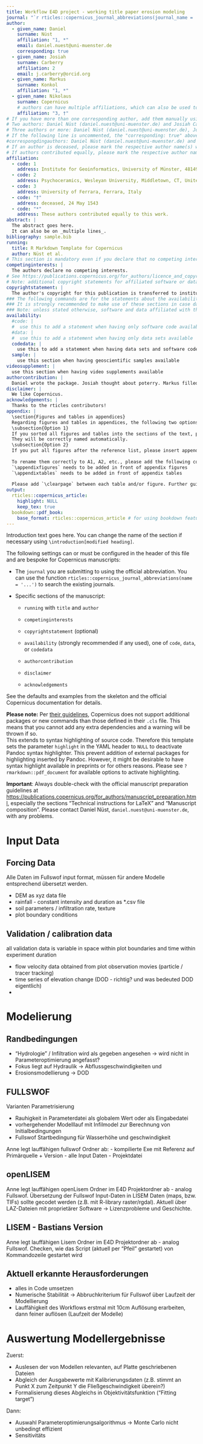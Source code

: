 ```yaml
---
title: Workflow E4D project - working title paper erosion modeling
journal: "`r rticles::copernicus_journal_abbreviations(journal_name = 'soil')`"
author:
  - given_name: Daniel
    surname: Nüst
    affiliation: "1, *"
    email: daniel.nuest@uni-muenster.de
    corresponding: true
  - given_name: Josiah
    surname: Carberry
    affiliation: 2
    email: j.carberry@orcid.org
  - given_name: Markus
    surname: Konkol
    affiliation: "1, *"
  - given_name: Nikolaus
    surname: Copernicus
    # authors can have multiple affiliations, which can also be used to mark deceased coauthors
    affiliation: "3, †"
# If you have more than one corresponding author, add them manually using the following structure (note the commas):
# Two authors: Daniel Nüst (daniel.nuest@uni-muenster.de) and Josiah Carberry (j.carberry@orcid.org)
# Three authors or more: Daniel Nüst (daniel.nuest@uni-muenster.de), Josiah Carberry (j.carberry@orcid.org), and Markus Konkol (m.konkol@wwu.de)
# If the following line is uncommented, the "corresponding: true" above are ignored
#correspongdingauthors: Daniel Nüst (daniel.nuest@uni-muenster.de) and Josiah Carberry (j.carberry@orcid.org)
# If an author is deceased, please mark the respective author name(s) with a dagger '†' and add a further affiliation; put the decease date in the 'address' field", see 'Nikolaus Copernicus' in template.
# If authors contributed equally, please mark the respective author names with an asterisk '*' and add a further affiliation: 'These authors contributed equally to this work.'", see template.
affiliation:
  - code: 1
    address: Institute for Geoinformatics, University of Münster, 48149 Münster, Germany
  - code: 2
    address: Psychoceramics, Wesleyan University, Middletown, CT, United States
  - code: 3
    address: University of Ferrara, Ferrara, Italy
  - code: "†"
    address: deceased, 24 May 1543
  - code: "*"
    address: These authors contributed equally to this work.
abstract: |
  The abstract goes here.
  It can also be on _multiple lines_.
bibliography: sample.bib
running:
  title: R Markdown Template for Copernicus
  author: Nüst et al.
# This section is mandatory even if you declare that no competing interests are present.
competinginterests: |
  The authors declare no competing interests.
# See https://publications.copernicus.org/for_authors/licence_and_copyright.html, normally used for transferring the copyright, if needed. 
# Note: additional copyright statements for affiliated software or data need to be placed in the data availability section. 
copyrightstatement: |
  The author's copyright for this publication is transferred to institution/company. 
### The following commands are for the statements about the availability of data sets and/or software code corresponding to the manuscript.
### It is strongly recommended to make use of these sections in case data sets and/or software code have been part of your research the article is based on.
### Note: unless stated otherwise, software and data affiliated with the manuscript are assumed to be published under the same licence as the article (currently Creative Commons 4.0)
availability:
  #code: |
  #  use this to add a statement when having only software code available
  #data: |
  #  use this to add a statement when having only data sets available
  codedata: |
    use this to add a statement when having data sets and software code available
  sample: |
    use this section when having geoscientific samples available
videosupplement: |
  use this section when having video supplements available
authorcontribution: |
  Daniel wrote the package. Josiah thought about poterry. Markus filled in for a second author.
disclaimer: |
  We like Copernicus.
acknowledgements: |
  Thanks to the rticles contributors!
appendix: |
  \section{Figures and tables in appendices}
  Regarding figures and tables in appendices, the following two options are possible depending on your general handling of figures and tables in the manuscript environment:
  \subsection{Option 1}
  If you sorted all figures and tables into the sections of the text, please also sort the appendix figures and appendix tables into the respective appendix sections.
  They will be correctly named automatically.
  \subsection{Option 2}
  If you put all figures after the reference list, please insert appendix tables and figures after the normal tables and figures.
  
  To rename them correctly to A1, A2, etc., please add the following commands in front of them:
  `\appendixfigures` needs to be added in front of appendix figures
  `\appendixtables` needs to be added in front of appendix tables
  
  Please add `\clearpage` between each table and/or figure. Further guidelines on figures and tables can be found below.
output:
  rticles::copernicus_article: 
    highlight: NULL
    keep_tex: true
  bookdown::pdf_book:
    base_format: rticles::copernicus_article # for using bookdown features like \@ref()
---
```


\introduction[Introduction]

Introduction text goes here.
You can change the name of the section if necessary using `\introduction[modified heading]`.

The following settings can or must be configured in the header of this file and are bespoke for Copernicus manuscripts:

- The `journal` you are submitting to using the official abbreviation. You can use the function `rticles::copernicus_journal_abbreviations(name = '...')` to search the existing journals.

- Specific sections of the manuscript:

  - `running` with `title` and `author`

  - `competinginterests`

  - `copyrightstatement` (optional)

  - `availability` (strongly recommended if any used), one of `code`, `data`, or `codedata`

  - `authorcontribution`

  - `disclaimer`

  - `acknowledgements`

See the defaults and examples from the skeleton and the official Copernicus documentation for details.

**Please note:** Per [their
guidelines](https://publications.copernicus.org/for_authors/manuscript_preparation.html),
Copernicus does not support additional \LaTeX{} packages or new \LaTeX{}
commands than those defined in their `.cls` file. This means that you cannot add any extra dependencies and a warning will be thrown if so.  
This extends to syntax highlighting of source code. Therefore this template sets
the parameter `highlight` in the YAML header to `NULL` to deactivate Pandoc
syntax highlighter. This prevent addition of external packages for highlighting
inserted by Pandoc. However, it might be desirable to have syntax highlight
available in preprints or for others reasons. Please see
`?rmarkdown::pdf_document` for available options to activate highlighting.

**Important**: Always double-check with the official manuscript preparation
guidelines at
[https://publications.copernicus.org/for_authors/manuscript_preparation.html](https://publications.copernicus.org/for_authors/manuscript_preparation.html),
especially the sections "Technical instructions for LaTeX" and "Manuscript
composition". Please contact Daniel Nüst, `daniel.nuest@uni-muenster.de`, with
any problems.

# Input Data

## Forcing Data

Alle Daten im Fullswof input format, müssen für andere Modelle entsprechend übersetzt werden.

- DEM as xyz data file
- rainfall - constant intensity and duration as *.csv file
- soil parameters / infiltration rate, texture
- plot boundary conditions

## Validation / calibration data

all validation data is variable in space within plot boundaries and time within experiment duration

- flow velocity data obtained from plot observation movies (particle / tracer tracking)
- time series of elevation change (DOD - richtig? und was bedeuted DOD eigentlich)
- 

# Modelierung

## Randbedingungen

- "Hydrologie" / Infiltration wird als gegeben angesehen -> wird nicht in Parameteroptimierung angefasst?
- Fokus liegt auf Hydraulik -> Abflussgeschwindigkeiten und
- Erosionsmodellierung -> DOD


## FULLSWOF

Varianten Parametrisierung

- Rauhigkeit in Parameterdatei als globalem Wert oder als Eingabedatei
- vorhergehender Modelllauf mit Infilmodel zur Berechnung von Initialbedingungen
- Fullswof Startbedingung für Wasserhöhe und geschwindigkeit

Anne legt lauffähigen fullswof Ordner ab:
 - kompilierte Exe mit Referenz auf Primärquelle + Version
 - alle Input Daten
 - Projektdatei

## openLISEM

Anne legt lauffähigen openLisem Ordner im E4D Projektordner ab - analog Fullswof.
Übersetzung der Fullswof Input-Daten in LISEM Daten (maps, bzw. TIFs) sollte gecodet werden (z.B. mit R-library raster/rgdal). Aktuell über LAZ-Dateien mit proprietärer Software -> Lizenzprobleme und Geschichte.

## LISEM - Bastians Version

Anne legt lauffähigen Lisem Ordner im E4D Projektordner ab - analog Fullswof.
Checken, wie das Script (aktuell per "Pfeil" gestartet) von Kommandozeile gestartet wird

## Aktuell erkannte Herausforderungen
 
 - alles in Code umsetzen
 - Numerische Stabilität -> Abbruchkriterium für Fullswof über Laufzeit der Modellierung
 - Lauffähigkeit des Workflows erstmal mit 10cm Auflösung erarbeiten, dann feiner auflösen (Laufzeit der Modelle)

# Auswertung Modellergebnisse

Zuerst:

- Auslesen der von Modellen relevanten, auf Platte geschriebenen Dateien
- Abgleich der Ausgabewerte mit Kalibrierungsdaten (z.B. stimmt an Punkt X zum Zeitpunkt Y die Fließgeschwindigkeit überein?)
- Formalisierung dieses Abgleichs in Objektivitätsfunktion ("Fitting target")

Dann:

- Auswahl Parameteroptimierungsalgorithmus -> Monte Carlo nicht unbedingt effizient
- Sensitivitäts
